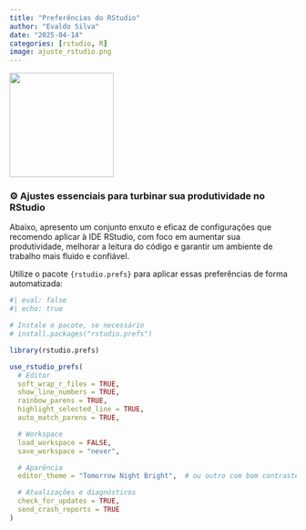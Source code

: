 ```yaml
---
title: "Preferências do RStudio"
author: "Evaldo Silva"
date: "2025-04-14"
categories: [rstudio, R]
image: ajuste_rstudio.png
---
```


![](ajuste_rstudio.png){width="183"}

### ⚙️ Ajustes essenciais para turbinar sua produtividade no RStudio

Abaixo, apresento um conjunto enxuto e eficaz de configurações que recomendo aplicar à IDE RStudio, com foco em aumentar sua produtividade, melhorar a leitura do código e garantir um ambiente de trabalho mais fluido e confiável.

Utilize o pacote `{rstudio.prefs}` para aplicar essas preferências de forma automatizada:

```r
#| eval: false
#| echo: true

# Instale o pacote, se necessário
# install.packages("rstudio.prefs")

library(rstudio.prefs)

use_rstudio_prefs(
  # Editor
  soft_wrap_r_files = TRUE,
  show_line_numbers = TRUE,
  rainbow_parens = TRUE,
  highlight_selected_line = TRUE,
  auto_match_parens = TRUE,

  # Workspace
  load_workspace = FALSE,
  save_workspace = "never",

  # Aparência
  editor_theme = "Tomorrow Night Bright",  # ou outro com bom contraste e parênteses destacados

  # Atualizações e diagnósticos
  check_for_updates = TRUE,
  send_crash_reports = TRUE
)
```
